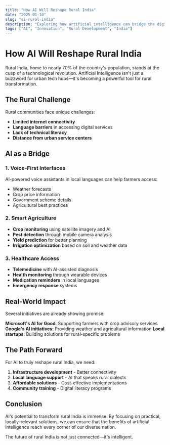 ```yaml
---
title: "How AI Will Reshape Rural India"
date: "2025-01-10"
slug: "ai-rural-india"
description: "Exploring how artificial intelligence can bridge the digital divide and transform rural communities across India"
tags: ["AI", "Innovation", "Rural Development", "India"]
---
```


# How AI Will Reshape Rural India

Rural India, home to nearly 70% of the country's population, stands at the cusp of a technological revolution. Artificial Intelligence isn't just a buzzword for urban tech hubs—it's becoming a powerful tool for rural transformation.

## The Rural Challenge

Rural communities face unique challenges:
- **Limited internet connectivity**
- **Language barriers** in accessing digital services
- **Lack of technical literacy**
- **Distance from urban service centers**

## AI as a Bridge

### 1. Voice-First Interfaces
AI-powered voice assistants in local languages can help farmers access:
- Weather forecasts
- Crop price information
- Government scheme details
- Agricultural best practices

### 2. Smart Agriculture
- **Crop monitoring** using satellite imagery and AI
- **Pest detection** through mobile camera analysis
- **Yield prediction** for better planning
- **Irrigation optimization** based on soil and weather data

### 3. Healthcare Access
- **Telemedicine** with AI-assisted diagnosis
- **Health monitoring** through wearable devices
- **Medication reminders** in local languages
- **Emergency response** systems

## Real-World Impact

Several initiatives are already showing promise:

**Microsoft's AI for Good**: Supporting farmers with crop advisory services
**Google's AI initiatives**: Providing weather and agricultural information
**Local startups**: Building solutions for rural-specific problems

## The Path Forward

For AI to truly reshape rural India, we need:
1. **Infrastructure development** - Better connectivity
2. **Local language support** - AI that speaks rural dialects
3. **Affordable solutions** - Cost-effective implementations
4. **Community training** - Digital literacy programs

## Conclusion

AI's potential to transform rural India is immense. By focusing on practical, locally-relevant solutions, we can ensure that the benefits of artificial intelligence reach every corner of our diverse nation.

The future of rural India is not just connected—it's intelligent.